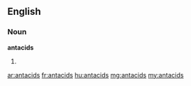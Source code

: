 ==English==

===Noun===
'''antacids'''

# {{plural of|[[antacid]]}}

[[ar:antacids]]
[[fr:antacids]]
[[hu:antacids]]
[[mg:antacids]]
[[my:antacids]]